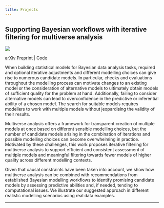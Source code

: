 ```yaml
---
title: Projects
---
```


## Supporting Bayesian workflows with iterative filtering for multiverse analysis

![](project_multiverse_iterative_filtering.png)

<a href="https://arxiv.org/abs/2404.01688" target="_blank">arXiv Preprint</a> | <a href="https://github.com/annariha/multi-workflows" target="_blank">Code</a><br>

When building statistical models for Bayesian data analysis tasks, required and optional iterative adjustments and different modelling choices can give rise to numerous candidate models. 
In particular, checks and evaluations throughout the modelling process can motivate changes to an existing model or the consideration of alternative models to ultimately obtain models of sufficient quality for the problem at hand. 
Additionally, failing to consider alternative models can lead to overconfidence in the predictive or inferential ability of a chosen model. 
The search for suitable models requires modellers to work with multiple models without jeopardising the validity of their results.

Multiverse analysis offers a framework for transparent creation of multiple models at once based on different sensible modelling choices, but the number of candidate models arising in the combination of iterations and possible modelling choices can become overwhelming in practice.
Motivated by these challenges, this work proposes iterative filtering for multiverse analysis to support efficient and consistent assessment of multiple models and meaningful filtering towards fewer models of higher quality across different modelling contexts. 

Given that causal constraints have been taken into account, we show how multiverse analysis can be combined with recommendations from established Bayesian modelling workflows to identify promising candidate models by assessing predictive abilities and, if needed, tending to computational issues. 
We illustrate our suggested approach in different realistic modelling scenarios using real data examples.

----
